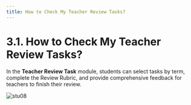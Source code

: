 ```yaml
---
title: How to Check My Teacher Review Tasks?
---
```


# 3.1. How to Check My Teacher Review Tasks?


In the **Teacher Review Task** module, students can select tasks by term, complete the Review Rubric, and provide comprehensive feedback for teachers to finish their review.

![stu08](/Students_pics/stu08.png)